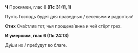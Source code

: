 **Ч** Прокимен, глас 8 **(Пс 31:11, 1)**

Пусть Господь будет для праведных / весельем и радостью!

**Стих** Сча́стлив тот, чья прощена́ вина и чей стёрт грех.

**И умершим, глас 6 (Пс 24:13)**

Ду́ши их / пребудут во благе.
